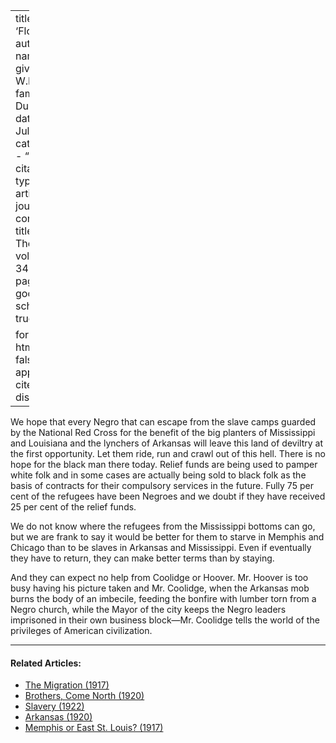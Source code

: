 
---
title: 'Flood'
author:
  - name:
      given: W.E.B.
      family: Du Bois
date: Jul. 1927
categories: 
  - ""
citation: 
  type: article-journal
  container-title: The Crisis
  volume: 34
  issue: 5
  page: 169
google-scholar: true

format:
  html:
    toc: false
    appendix-cite-as: display
---


We hope that every Negro that can
escape from the slave camps guarded
by the National Red Cross for the
benefit of the big planters of Mississippi
and Louisiana and the lynchers
of Arkansas will leave this land of
deviltry at the first opportunity. Let
them ride, run and crawl out of this
hell. There is no hope for the black
man there today. Relief funds are
being used to pamper white folk
and in some cases are actually being
sold to black folk as the basis of contracts 
for their compulsory services in
the future. Fully 75 per cent of the
refugees have been Negroes and we
doubt if they have received 25 per cent
of the relief funds.

We do not know where the refugees
from the Mississippi bottoms can go,
but we are frank to say it would be
better for them to starve in Memphis
and Chicago than to be slaves in
Arkansas and Mississippi. Even if eventually
they have to return, they can
make better terms than by staying.

And they can expect no help from
Coolidge or Hoover. Mr. Hoover is
too busy having his picture taken and
Mr. Coolidge, when the Arkansas
mob burns the body of an imbecile,
feeding the bonfire with lumber torn
from a Negro church, while the
Mayor of the city keeps the Negro
leaders imprisoned in their own 
business block---Mr. Coolidge tells the
world of the privileges of American
civilization.

<!-- Similar articles start here -->

<hr>
#### Related Articles:

* [The Migration (1917)](/Volumes/14/01/migration.html)
* [Brothers, Come North (1920)](/Volumes/19/03/brothers_come_north.html)
* [Slavery (1922)](/Volumes/24/01/slavery.html)
* [Arkansas (1920)](/Volumes/19/04/arkansas.html)
* [Memphis or East St. Louis? (1917)](/Volumes/14/03/memphis_or_east_st_louis.html)

<!-- Similar articles end here -->